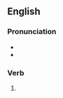 ==English==

===Pronunciation===
* {{IPA|en|/ˈbɛdɪd/}}
* {{rhymes|en|ɛdɪd|s=2}}

===Verb===
{{head|en|verb form}}

# {{en-past of|bed}}